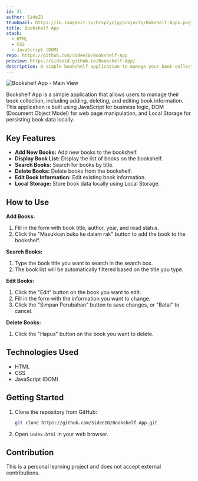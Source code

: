 ```yaml
---
id: 21
author: SideID
thumbnail: https://ik.imagekit.io/hrxp7yzjg/projects/Bokshelf-Apps.png?updatedAt=1742431338018
title: Bookshelf App
stack:
  - HTML
  - CSS
  - JavaScript (DOM)
repo: https://github.com/SideeID/Bookshelf-App
preview: https://sideeid.github.io/Bookshelf-App/
description: A simple bookshelf application to manage your book collection using JavaScript, DOM, and Local Storage.
---
```


<img
  src="https://ik.imagekit.io/hrxp7yzjg/projects/Bokshelf-Apps.png?updatedAt=1742431338018"
  alt="Bookshelf App - Main View"
  fetchPriority="high"
/>

Bookshelf App is a simple application that allows users to manage their book collection, including adding, deleting, and editing book information. This application is built using JavaScript for business logic, DOM (Document Object Model) for web page manipulation, and Local Storage for persisting book data locally.

## Key Features

* **Add New Books:** Add new books to the bookshelf.
* **Display Book List:** Display the list of books on the bookshelf.
* **Search Books:** Search for books by title.
* **Delete Books:** Delete books from the bookshelf.
* **Edit Book Information:** Edit existing book information.
* **Local Storage:** Store book data locally using Local Storage.

## How to Use

**Add Books:**

1.  Fill in the form with book title, author, year, and read status.
2.  Click the "Masukkan buku ke dalam rak" button to add the book to the bookshelf.

**Search Books:**

1.  Type the book title you want to search in the search box.
2.  The book list will be automatically filtered based on the title you type.

**Edit Books:**

1.  Click the "Edit" button on the book you want to edit.
2.  Fill in the form with the information you want to change.
3.  Click the "Simpan Perubahan" button to save changes, or "Batal" to cancel.

**Delete Books:**

1.  Click the "Hapus" button on the book you want to delete.

## Technologies Used

* HTML
* CSS
* JavaScript (DOM)

## Getting Started

1.  Clone the repository from GitHub:

    ```bash
    git clone https://github.com/SideeID/Bookshelf-App.git
    ```

2.  Open `index.html` in your web browser.

## Contribution

This is a personal learning project and does not accept external contributions.